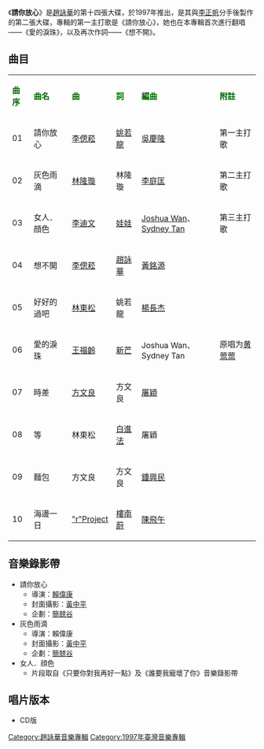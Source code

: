 {{Album infobox | <!-- See Wikipedia:WikiProject_Albums -->
|  Name        = 請你放心
|  Type        = [[專輯|專輯]]
|  Artist      = [[趙詠華|趙詠華]]
|  Cover       = 趙詠華 請你放心.jpg
|  Released    = 1997年
|  Recorded    = 1997年
|  Genre       = [[國語流行音樂|國語流行音樂]]
|  Length      = 45分23秒
|  Label       = [[寶麗金|寶麗金]]
|  Number      = 
|  Producer    = [[李偲菘|李偲菘]](1,4的音樂監製)<br>[[Eastrnworid_Holding_Pte_Ltd|Eastrnworid Holding Pte Ltd]](1,4的音樂監製)<br>[[林隆璇|林隆璇]](2的音樂監製)<br>[[Sydney_Tan|Sydney Tan]](3,6的音樂監製)<br>[[李迪文|李迪文]](3,6的音樂監製)<br>[[林東松|林東松]](5,8的音樂監製)<br>[[陳子鴻|陳子鴻]](7,9的音樂監製)<br>[[Peter_Wong|Peter Wong]](10的音樂監製)
|  Last album  = [[只能說遺憾|只能說遺憾]] <br />(1997年)
|  This album  = '''請你放心'''<br />(1997年)
|  Next album  = [[愛·不愛|愛·不愛]] <br />(1998年)}}

《'''請你放心'''》是[[趙詠華|趙詠華]]的第十四張大碟，於1997年推出，是其與[[李正帆|李正帆]]分手後製作的第二張大碟，專輯的第一主打歌是《請你放心》，她也在本專輯首次進行翻唱——《愛的淚珠》，以及再次作詞——《想不開》。

==曲目==
{| class="wikitable"
|-
| <font color=darkgreen>'''曲序'''</font> || <font color=darkgreen>'''曲名'''</font> || <font color=darkgreen>'''曲'''</font> || <font color=green>'''詞'''</font> || <font color=darkgreen>'''編曲'''</font> || <font color=darkgreen>'''附註'''</font>
|-
| 01 || 請你放心 || [[李偲菘|李偲菘]] || [[姚若龍|姚若龍]] || [[吳慶隆|吳慶隆]] || 第一主打歌
|-
| 02 || 灰色雨滴 || [[林隆璇|林隆璇]] || 林隆璇 || [[李庭匡|李庭匡]] || 第二主打歌
|-
| 03 || 女人．顔色 || [[李迪文|李迪文]] || [[娃娃|娃娃]] || [[Joshua_Wan|Joshua Wan]]、[[Sydney_Tan|Sydney Tan]] || 第三主打歌
|-
| 04 || 想不開 || [[李偲菘|李偲菘]] || [[趙詠華|趙詠華]] || [[黃銘源|黃銘源]] ||
|-
| 05 || 好好的過吧 || [[林東松|林東松]] || 姚若龍 || [[楊長杰|楊長杰]] ||
|-
| 06 || 愛的淚珠 || [[王福齡|王福齡]] || [[新芒|新芒]] || Joshua Wan、Sydney Tan || 原唱为[[黄莺莺|黄莺莺]]
|-
| 07 || 時差 || [[方文良|方文良]] || 方文良 || [[屠穎|屠穎]] || 
|-
| 08 || 等 || 林東松 || [[白進法|白進法]] || 屠穎 ||
|-
| 09 || 麵包 || 方文良 || 方文良 || [[鍾興民|鍾興民]] ||
|-
| 10 || 海邊一日 || [["r"Project|"r"Project]] || [[樓南蔚|樓南蔚]] || [[陳飛午|陳飛午]] || 
|}
==音樂錄影帶==
*請你放心
**導演：[[賴偉康|賴偉康]]
**封面攝影：[[黃中平|黃中平]]
**企劃：[[簡兢谷|簡兢谷]] 
*灰色雨滴 
**導演：賴偉康
**封面攝影：[[黃中平|黃中平]]
**企劃：[[簡兢谷|簡兢谷]] 
*女人．顔色
**片段取自《只要你對我再好一點》及《誰要我寵壞了你》音樂錄影帶

== 唱片版本 ==
* CD版

[[Category:趙詠華音樂專輯|Category:趙詠華音樂專輯]]
[[Category:1997年臺灣音樂專輯|Category:1997年臺灣音樂專輯]]